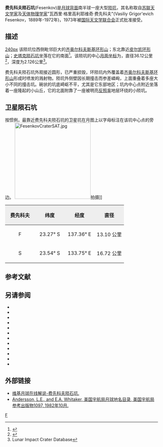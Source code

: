 {{lunar crater data|
 image=FesenkovCrater.jpg|240px|
 caption=[[月球勘测轨道飞行器|月球勘测轨道飞行器]]拍摄的图像|
 latitude=23.16|
 N_or_S=S|
 longitude=135.14|
 E_or_W=E|
 diameter=36.12公里| 
 depth=2.126公里|
 colong=225|
 eponym=瓦西里·格·费先科夫}}
'''费先科夫陨石坑'''(Fesenkov)是[[月球背面|月球背面]]南半球一座大型[[撞击坑|陨坑]]，其名称取自[[苏联|苏联]][[天文学家|天文学家]]及[[天体物理学|天体物理学家]]"瓦西里·格里高利耶维奇·费先科夫"(Vasiliy Grigor'evich Fesenkov，1889年-1972年)，1973年被[[国际天文学联合会|国际天文学联合会]]正式批准接受。

==描述==
[[image:Far_side_101.jpg|240px]]
该陨坑位西侧毗邻巨大的[[齐奥尔科夫斯基环形山|齐奥尔科夫斯基环形山]]；东北靠近[[皮尔凯环形山|皮尔凯环形山]]；[[史塔克陨石坑|史塔克陨石坑]]坐落在它的南面<ref>{{Cite web |url=http://planetarynames.wr.usgs.gov/images/Lunar/lac_102_wac.pdf |title=Crater Fesenkov on LAC-102 map |accessdate=2016-08-01 |archive-date=2016-12-13 |archive-url=https://web.archive.org/web/20161213042339/https://planetarynames.wr.usgs.gov/images/Lunar/lac_102_wac.pdf |dead-url=no }}</ref>。该陨坑的中心[[月面坐标|月面坐标]]为{{Coord|23.16|S|135.14|E|globe:Moon|nogoogle=1|noosm=1}}，直径36.12公里<ref name="IAU">{{Cite web |url=http://planetarynames.wr.usgs.gov/Feature/1947 |title=Directory of the International Astronomical Union |access-date=2016-08-01 |archive-date=2018-07-15 |archive-url=https://web.archive.org/web/20180715181434/https://planetarynames.wr.usgs.gov/Feature/1947 |dead-url=no }}</ref>，深度为2.126公里<ref name=LICD>Lunar Impact Crater Database</ref>。

费先科夫陨石坑外观接近圆形，已严重损毁，环陨坑内外覆盖着[[齐奥尔科夫斯基环形山|齐奥尔科夫斯基环形山]]形成时喷发的溅射物。陨坑外侧壁因长期撞击而参差嶙峋，上面重叠着多座大小不同的撞击坑。碗状的坑底崎岖不平，尤其是它东部地区；坑内中心点附近坐落着一座隆起的小山丘，它的北面附靠了一座被明亮[[反照率|反照率]]地层环绕的小陨坑。

==卫星陨石坑==
按惯例，最靠近费先科夫陨石坑的卫星坑在月图上以字母标注在该坑中心点的旁边。
[[Image:FesenkovCraterSAT.jpg|250px]]拍摄]]

{| class="wikitable"
!width="25%" style="background:#eeeeee;" |费先科夫 
!width="25%" style="background:#eeeeee;" |纬度
!width="25%" style="background:#eeeeee;" |经度
!width="25%" style="background:#eeeeee;" |直径
|-
|align="center"|F
|align="center"|23.27° S
|align="center"|137.36° E
|align="center"|13.10 公里
|-
|align="center"|S
|align="center"|23.54° S
|align="center"|133.75° E
|align="center"|16.72 公里
|}{{clear}}
== 参考文献 ==
{{Reflist}}

==另请参阅==
{{refbegin}}
* {{cite book
  | last1 = Andersson
  | first1 = L. E.
  | last2 = Whitaker
  | first2 = E. A.
  | authorlink2 = Ewen Whitaker
  | date = 1982
  | title = [[NASA|NASA]] Catalogue of Lunar Nomenclature
  | publisher = NASA RP-1097
  | ref = harv
  }}
* {{cite web
  | last = Blue
  | first = Jennifer
  | date = July 25, 2007
  | title = Gazetteer of Planetary Nomenclature
  | publisher = [[United_States_Geological_Survey|USGS]]
  | url = http://planetarynames.wr.usgs.gov/
  | accessdate = 2007-08-05
  | ref = harv
  | archive-date = 2015-05-26
  | archive-url = https://web.archive.org/web/20150526164842/http://planetarynames.wr.usgs.gov/
  | dead-url = no
  }}
* {{cite book
  | last1 = Bussey
  | first1 = B.
  | authorlink1 = Ben Bussey
  | last2 = Spudis
  | first2 = P.
  | authorlink2 = Paul Spudis
  | date = 2004
  | title = The Clementine Atlas of the Moon
  | publisher = Cambridge University Press
  | location = New York
  | isbn = 978-0-521-81528-4
  | ref = harv
  }}
* {{cite book
  | last1 = Cocks
  | first1 = Elijah E.
  | last2 = Cocks
  | first2 = Josiah C.
  | date = 1995
  | title = Who's Who on the Moon: A Biographical Dictionary of Lunar Nomenclature
  | url = https://archive.org/details/isbn_9780936389271
  | publisher = Tudor Publishers
  | isbn = 978-0-936389-27-1
  | ref = harv
  }}
* {{cite web
  | last = McDowell
  | first = Jonathan
  | date = July 15, 2007
  | url = http://host.planet4589.org/astro/lunar/
  | title = Lunar Nomenclature
  | publisher = Jonathan's Space Report
  | accessdate = 2007-10-24
  | ref = harv
  | archive-date = 2015-01-12
  | archive-url = https://web.archive.org/web/20150112233439/http://host.planet4589.org/astro/lunar/
  | dead-url = no
  }}
* {{cite journal| last1 = Menzel| first1 = D. H.| last2 = Minnaert| first2 = M.| last3 = Levin| first3 = B.| last4 = Dollfus| first4 = A.| last5 = Bell| first5 = B.| title = Report on Lunar Nomenclature by the Working Group of Commission 17 of the IAU| doi = 10.1007/BF00171763| journal = Space Science Reviews| volume = 12| issue = 2| pages = 136–186| date = 1971| bibcode = 1971SSRv...12..136M| ref = harv}}
* {{cite book
  | first = Patrick
  | last = Moore
  | authorlink = Patrick Moore
  | date = 2001
  | title = On the Moon
  | url = https://archive.org/details/patrickmooreonmo00patr
  | publisher = Sterling Publishing Co.
  | isbn = 978-0-304-35469-6
  | ref = harv
  }}
* {{cite book
  | first = Fred W.
  | last = Price
  | date = 1988
  | title = The Moon Observer's Handbook
  | publisher = Cambridge University Press
  | isbn = 978-0-521-33500-3
  | ref = harv
  }}
* {{cite book
  | last = Rükl
  | first = Antonín
  | authorlink = Antonín Rükl
  | date = 1990
  | title = Atlas of the Moon
  | publisher = Kalmbach Books
  | isbn = 978-0-913135-17-4
  | ref = harv
  }}
* {{cite book
  | last = Webb
  | first = Rev. T. W.
  | authorlink = Thomas William Webb
  | date = 1962
  | title = Celestial Objects for Common Telescopes
  | url = https://archive.org/details/celestialobjects00webb
  | edition = 6th revised
  | publisher = Dover
  | isbn = 978-0-486-20917-3
  | ref = harv
  }}
* {{cite book
  | first = Ewen A.
  | last = Whitaker
  | authorlink = Ewen Whitaker
  | date = 1999
  | title = Mapping and Naming the Moon
  | publisher = Cambridge University Press
  | isbn = 978-0-521-62248-6
  | ref = harv
  }}
* {{cite book
  | first = Peter T.
  | last = Wlasuk
  | date = 2000
  | title = Observing the Moon
  | publisher = Springer
  | isbn = 978-1-85233-193-1
  | ref = harv
 }}
{{refend}}

==外部链接==
*[http://the-moon.wikispaces.com/Fesenkov 维基月球在线解说-费先科夫陨石坑.] {{Wayback|url=http://the-moon.wikispaces.com/Fesenkov |date=20180302043018 }}
*[http://planet4589.org/astro/lunar/RP-1097.pdf Andersson, L.E., and E.A. Whitaker, 美国宇航局月球地名目录, 美国宇航局参考出版物1097, 1982年10月.]{{Wayback|url=http://planet4589.org/astro/lunar/RP-1097.pdf |date=20141006125838 }}

[[Category:月球环形山|F]]
{{月球環形山 (C-F)}}